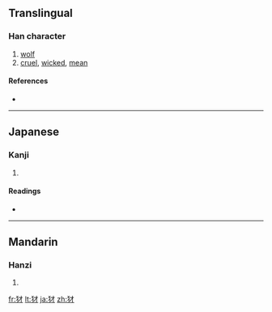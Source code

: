 {{also|豺}}
==Translingual==

===Han character===
{{Han char|rn=94|rad=犬|as=03|sn=6|four=|canj=大竹木竹 (KHDH)}}

# [[wolf]]
# [[cruel]], [[wicked]], [[mean]]

====References====
* {{Han ref|kx=0706.140|dkj=20248|dj=1119.060|hdz=21333.010|uh=72B2|ud=29362}}

----

==Japanese==

===Kanji===
{{ja-kanji|grade=|rs=犬03}}

# {{defn|Japanese}}

====Readings====
* {{ja-readings|on=[[さい]] (sai)|kun=[[やまいぬ]] (yamainu)}}

----

==Mandarin==

===Hanzi===
{{cmn-hanzi|pin=[[cái]] ([[cai2]])|wg=ts'ai<sup>2</sup>}}

# {{defn|Mandarin}}

[[fr:犲]]
[[lt:犲]]
[[ja:犲]]
[[zh:犲]]
